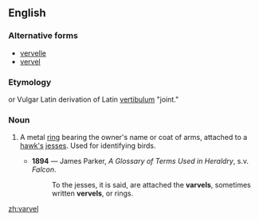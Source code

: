 ==English==

===Alternative forms===
* [[vervelle]]
* [[vervel]]

===Etymology===
{{etyl|fr|en}} or Vulgar Latin derivation of Latin [[vertibulum]] "joint."

===Noun===
{{en-noun}}

# {{context|falconry|heraldiccharge}} A metal [[ring]] bearing the owner's name or coat of arms, attached to a [[hawk|hawk's]] [[jess|jesses]]. Used for identifying birds.
#* '''1894''' — James Parker, ''A Glossary of Terms Used in Heraldry'', s.v. ''Falcon''.
#*: To the jesses, it is said, are attached the '''varvels''', sometimes written '''vervels''', or rings.

[[zh:varvel]]